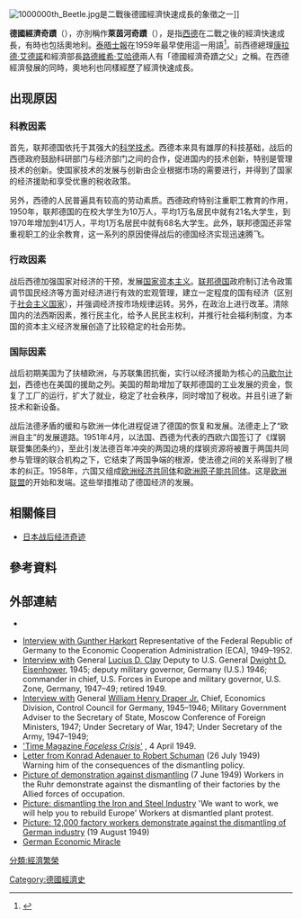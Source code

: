 [[File:1000000th_Beetle.jpg|thumb]]是二戰後德國經濟快速成長的象徵之一]]

'''德國經濟奇蹟'''（{{lang-de|'''Wirtschaftswunder'''}}），亦別稱作'''萊茵河奇蹟'''（{{lang-de|Wunder am Rhein}}），是指[[西德|西德]]在二戰之後的經濟快速成長，有時也包括奧地利。[[泰晤士報|泰晤士報]]在1959年最早使用這一用語<ref>{{Cite web|url = http://www.oed.com/view/Entry/272445|title = Wirtschaftswunder, n.|date = September 2009|accessdate = 16 October 2014|website = Oxford English Dictionary Online|publisher = |last = |first = |subscription = yes|archive-date = 2015-09-24|archive-url = https://web.archive.org/web/20150924123211/http://www.oed.com/view/Entry/272445|dead-url = no}}</ref>。前西德總理[[康拉德·艾德諾|康拉德·艾德諾]]和經濟部長[[路德維希·艾哈德|路德維希·艾哈德]]兩人有「德國經濟奇蹟之父」之稱。在西德經濟發展的同時，奧地利也同樣經歷了經濟快速成長。

== 出现原因 ==
=== 科教因素 ===
首先，联邦德国依托于其强大的[[科学技术|科学技术]]。西德本来具有雄厚的科技基础，战后的西德政府鼓励科研部门与经济部门之间的合作，促进国内的技术创新，特别是管理技术的创新。使国家技术的发展与创新由企业根据市场的需要进行，并得到了国家的经济援助和享受优惠的税收政策。

另外，西德的人民普遍具有较高的劳动素质。西德政府特别注重职工教育的作用，1950年，联邦德国的在校大学生为10万人，平均1万名居民中就有21名大学生，到1970年增加到41万人，平均1万名居民中就有68名大学生。此外，联邦德国还非常重视职工的业余教育，这一系列的原因使得战后的德国经济实现迅速腾飞。

=== 行政因素 ===
战后西德加强国家对经济的干预，发展[[国家资本主义|国家资本主义]]。[[联邦德国|联邦德国]]政府制订法令政策调节国民经济等方面对经济进行有效的宏观管理，建立一定程度的国有经济（区别于[[社会主义国家|社会主义国家]]），并强调经济按市场规律运转。另外，在政治上进行改革。清除国内的法西斯因素，推行民主化，给予人民民主权利，并推行社会福利制度，为本国的资本主义经济发展创造了比较稳定的社会形势。

=== 国际因素 ===
战后初期美国为了扶植欧洲，与苏联集团抗衡，实行以经济援助为核心的[[马歇尔计划|马歇尔计划]]，西德也在美国的援助之列。美国的帮助增加了联邦德国的工业发展的资金，恢复了工厂的运行，扩大了就业，稳定了社会秩序，同时增加了税收。并且引进了新技术和新设备。

战后法德矛盾的缓和与欧洲一体化进程促进了德国的恢复和发展。法德走上了“欧洲自主”的发展道路。1951年4月，以法国、西德为代表的西欧六国签订了《煤钢联营集团条约》，至此引发法德百年冲突的两国边境的煤钢资源将被置于两国共同参与管理的联合机构之下，它结束了两国争端的根源，使法德之间的关系得到了根本的纠正。1958年，六国又组成[[欧洲经济共同体|欧洲经济共同体]]和[[欧洲原子能共同体|欧洲原子能共同体]]。这是[[欧洲联盟|欧洲联盟]]的开始和发端。这些举措推动了德国经济的发展。

==相關條目==
*[[日本战后经济奇迹|日本战后经济奇迹]]

==參考資料==
{{reflist}}

==外部連結==
{{wiktionary}}
* {{cite web |url= http://assets.cambridge.org/052183/3620/sample/0521833620ws.pdf |title= Rebuilding Germany |accessdate= 2014-12-27 |archive-date= 2006-10-13 |archive-url= https://web.archive.org/web/20061013201231/http://assets.cambridge.org/052183/3620/sample/0521833620ws.pdf |dead-url= yes }} {{small|(147 [[Kibibyte|KiB]])}}
* [http://trumanlibrary.org/oralhist/harkortg.htm Interview with Gunther Harkort] {{Wayback|url=http://trumanlibrary.org/oralhist/harkortg.htm |date=20141227181823 }} Representative of the Federal Republic of Germany to the Economic Cooperation Administration (ECA), 1949–1952.
* [http://www.trumanlibrary.org/oralhist/clayl.htm Interview with] {{Wayback|url=http://www.trumanlibrary.org/oralhist/clayl.htm |date=20141108123445 }} General [[Lucius_D._Clay|Lucius D. Clay]]  Deputy to U.S. General [[Dwight_D._Eisenhower|Dwight D. Eisenhower]], 1945; deputy military governor, Germany (U.S.) 1946; commander in chief, U.S. Forces in Europe and military governor, U.S. Zone, Germany, 1947–49; retired 1949.
* [http://www.trumanlibrary.org/oralhist/draperw.htm Interview with] {{Wayback|url=http://www.trumanlibrary.org/oralhist/draperw.htm |date=20120716200434 }} General [[William_Henry_Draper_Jr.|William Henry Draper Jr.]] Chief, Economics Division, Control Council for Germany, 1945–1946; Military Government Adviser to the Secretary of State, Moscow Conference of Foreign Ministers, 1947; Under Secretary of War, 1947; Under Secretary of the Army, 1947–1949;
* [http://time.com/time/archive/preview/0,10987,799988,00.html  'Time Magazine ''Faceless Crisis'''] {{Wayback|url=http://time.com/time/archive/preview/0,10987,799988,00.html |date=20050911210154 }}, 4 April 1949.
* [http://www.cvce.eu/obj/letter_from_konrad_adenauer_to_robert_schuman_26_july_1949-en-a03f485c-0eeb-4401-8c54-8816008a7579.html Letter from Konrad Adenauer to Robert Schuman] {{Wayback|url=http://www.cvce.eu/obj/letter_from_konrad_adenauer_to_robert_schuman_26_july_1949-en-a03f485c-0eeb-4401-8c54-8816008a7579.html |date=20140308013910 }} (26 July 1949) Warning him of the consequences of the dismantling policy.
* [http://www.cvce.eu/obj/demonstration_against_dismantling_in_germany_7_june_1949-en-ab6482f8-4970-49ea-bb25-e0a225722046.html Picture of demonstration against dismantling] {{Wayback|url=http://www.cvce.eu/obj/demonstration_against_dismantling_in_germany_7_june_1949-en-ab6482f8-4970-49ea-bb25-e0a225722046.html |date=20141227181156 }} (7 June 1949) Workers in the Ruhr demonstrate against the dismantling of their factories by the Allied forces of occupation.
* [http://www.cvce.eu/obj/dismantling_the_iron_and_steel_industry-en-489ee577-4dba-433d-8fdb-5644d12f8a04.html Picture: dismantling the Iron and Steel Industry] {{Wayback|url=http://www.cvce.eu/obj/dismantling_the_iron_and_steel_industry-en-489ee577-4dba-433d-8fdb-5644d12f8a04.html |date=20141227181732 }} 'We want to work, we will help you to rebuild Europe' Workers at dismantled plant protest.
* [http://www.cvce.eu/obj/demonstration_against_the_dismantling_of_german_industry_19_august_1949-en-296b39c2-205b-4db0-a2fc-07421fa72d03.html Picture: 12,000 factory workers demonstrate against the dismantling of German industry] {{Wayback|url=http://www.cvce.eu/obj/demonstration_against_the_dismantling_of_german_industry_19_august_1949-en-296b39c2-205b-4db0-a2fc-07421fa72d03.html |date=20141227185009 }} (19 August 1949)
* [http://histclo.com/Country/ger/chron/20/pw/dec/1950/gem.html German Economic Miracle] {{Wayback|url=http://histclo.com/Country/ger/chron/20/pw/dec/1950/gem.html |date=20150510004907 }}

{{Authority control}}
[[Category:德國經濟史|Category:德國經濟史]]
[[分類:經濟繁榮|分類:經濟繁榮]]